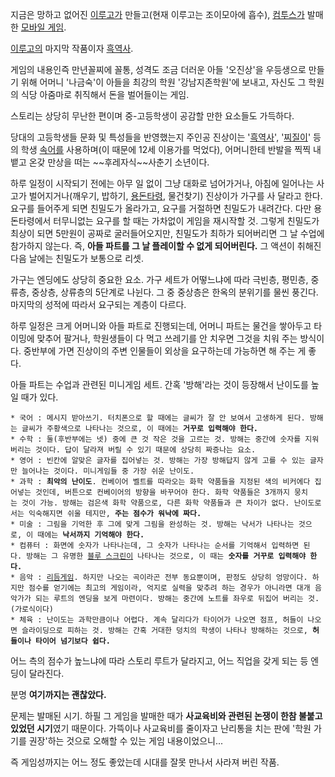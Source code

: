 지금은 망하고 없어진 [[이루고]]가 만들고(현재 이루고는 조이모아에 흡수), [[컴투스]]가 발매한 [[모바일 게임]].

[[이루고]]의 마지막 작품이자 [[흑역사]].

게임의 내용인즉 만년꼴찌에 꼴통, 성격도 조금 더러운 아들 '오진상'을 우등생으로 만들기 위해 어머니 '나금숙'이 아들을 최강의 학원 '강남지존학원'에 보내고, 자신도 그 학원의 식당 아줌마로 취직해서 돈을 벌어들이는 게임.

스토리는 상당히 무난한 편이며 중-고등학생이 공감할 만한 요소들도 가득하다.

당대의 고등학생들 문화 및 특성들을 반영했는지 주인공 진상이는 '[[흑역사]]', '[[찌질이]]' 등의 학생 [[속어]]를 사용하며(이 때문에 12세 이용가를 먹었다), 어머니한테 반발을 찍찍 내뱉고 온갖 만상을 떠는 ~~후레자식~~사춘기 소년이다.

하루 일정이 시작되기 전에는 아무 일 없이 그냥 대화로 넘어가거나, 아침에 일어나는 사고가 벌어지거나(깨우기, 밥하기, [[용돈]]타령, 물건찾기) 진상이가 가구를 사 달라고 한다. 요구를 들어주게 되면 친밀도가 올라가고, 요구를 거절하면 친밀도가 내려간다. 다만 용돈타령에서 터무니없는 요구를 할 때는 가차없이 게임을 재시작할 것.
그렇게 친밀도가 최상이 되면 5만원이 공짜로 굴러들어오지만, 친밀도가 최하가 되어버리면 그 날 수업에 참가하지 않는다. 즉, '''아들 파트를 그 날 플레이할 수 없게 되어버린다.''' 그 액션이 취해진 다음 날에는 친밀도가 보통으로 리셋.

가구는 엔딩에도 상당히 중요한 요소. 가구 세트가 어떻느냐에 따라 극빈층, 평민층, 중류층, 중상층, 상류층의 5단계로 나뉜다. 그 중 중상층은 한옥의 분위기를 물씬 풍긴다. 마지막의 성적에 따라서 요구되는 계층이 다르다.

하루 일정은 크게 어머니와 아들 파트로 진행되는데, 어머니 파트는 물건을 쌓아두고 타이밍에 맞추어 팔거나, 학원생들이 다 먹고 쓰레기를 안 치우면 그것을 치워 주는 방식이다. 중반부에 가면 진상이의 주변 인물들이 외상을 요구하는데 가능하면 해 주는 게 좋다.

아들 파트는 수업과 관련된 미니게임 세트. 간혹 '방해'라는 것이 등장해서 난이도를 높일 때가 있다.
 * 국어 : 메시지 받아쓰기. 터치폰으로 할 때에는 글씨가 잘 안 보여서 고생하게 된다. 방해는 글씨가 주황색으로 나타나는 것으로, 이 때에는 '''거꾸로 입력해야 한다.'''
 * 수학 : 둘(후반부에는 넷) 중에 큰 것 작은 것을 고르는 것. 방해는 중간에 숫자를 지워버리는 것이다. 답이 달라져 버릴 수 있기 때문에 상당히 짜증나는 요소.
 * 영어 : 빈칸에 알맞은 글자를 집어넣는 것. 방해는 가장 방해답지 않게 고를 수 있는 글자만 늘어나는 것이다. 미니게임들 중 가장 쉬운 난이도.
 * 과학 : '''최악의 난이도'''. 컨베이어 벨트를 따라오는 화학 약품들을 지정된 색의 비커에다 집어넣는 것인데, 버튼으로 컨베이어의 방향을 바꾸어야 한다. 화학 약품들은 3개까지 뭉치는 것이 가능. 방해는 검은색 화학 약품으로, 다른 화학 약품들과 큰 차이가 없다. 난이도로서는 익숙해지면 쉬울 테지만, '''주는 점수가 워낙에 짜다.'''
 * 미술 : 그림을 기억한 후 그에 맞게 그림을 완성하는 것. 방해는 낙서가 나타나는 것으로, 이 때에는 '''낙서까지 기억해야 한다.'''
 * 컴퓨터 : 화면에 숫자가 나타나는데, 그 숫자가 나타나는 순서를 기억해서 입력하면 된다. 방해는 그 유명한 [[블루 스크린]]이 나타나는 것으로, 이 때는 '''숫자를 거꾸로 입력해야 한다.'''
 * 음악 : [[리듬게임]]. 하지만 나오는 곡이라곤 전부 동요뿐이며, 판정도 상당히 엉망이다. 하지만 점수를 얻기에는 최고의 게임이라, 억지로 실력을 맞추려 하는 경우가 아니라면 대개 음악가가 되는 루트의 엔딩을 보게 마련이다. 방해는 중간에 노트를 좌우로 뒤집어 버리는 것.(가로식이다)
 * 체육 : 난이도는 과학만큼이나 어렵다. 계속 달리다가 타이어가 나오면 점프, 허들이 나오면 슬라이딩으로 피하는 것. 방해는 간혹 거대한 덩치의 학생이 나타나 방해하는 것으로, '''허들이나 타이어 넘기보다 쉽다.'''

어느 측의 점수가 높느냐에 따라 스토리 루트가 달라지고, 어느 직업을 갖게 되는 등 엔딩이 달라진다.

분명 '''여기까지는 괜찮았다.'''

문제는 발매된 시기. 하필 그 게임을 발매한 때가 '''사교육비와 관련된 논쟁이 한참 불붙고 있었던 시기'''였기 때문이다. 가뜩이나 사교육비를 줄이자고 난리통을 치는 판에 '학원 가기를 권장'하는 것으로 오해할 수 있는 게임 내용이었으니...

즉 게임성까지는 어느 정도 좋았는데 시대를 잘못 만나서 사라져 버린 작품.

